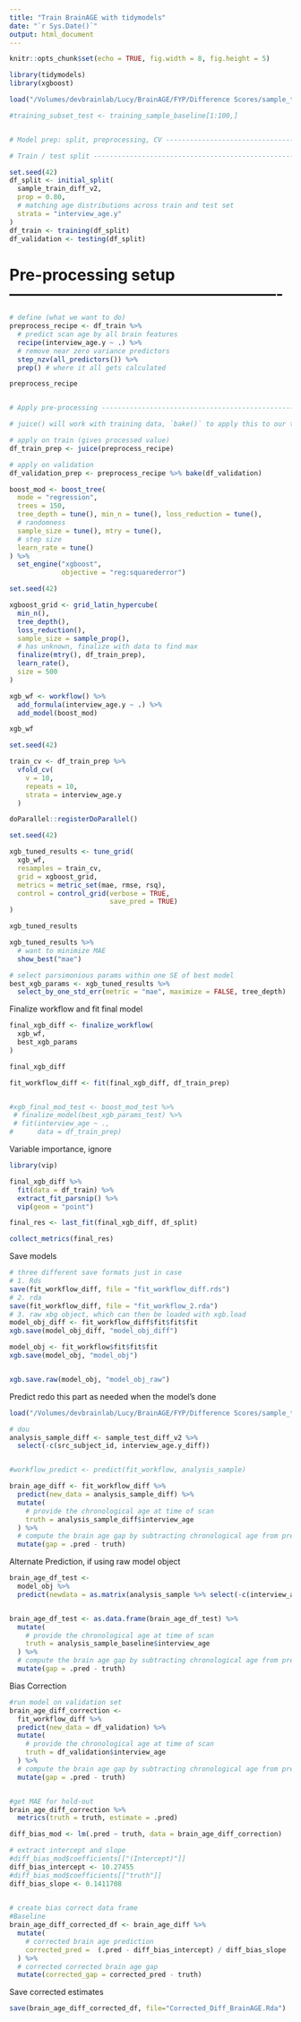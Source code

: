 ```yaml
---
title: "Train BrainAGE with tidymodels"
date: "`r Sys.Date()`"
output: html_document
---
```


```r
knitr::opts_chunk$set(echo = TRUE, fig.width = 8, fig.height = 5)
```


```r
library(tidymodels)
library(xgboost)
```

```r
load("/Volumes/devbrainlab/Lucy/BrainAGE/FYP/Difference Scores/sample_train_diff_v2.Rda")

#training_subset_test <- training_sample_baseline[1:100,]


# Model prep: split, preprocessing, CV ------------------------------------

# Train / test split ------------------------------------------------------

set.seed(42)
df_split <- initial_split(
  sample_train_diff_v2, 
  prop = 0.80,
  # matching age distributions across train and test set
  strata = "interview_age.y"
)
df_train <- training(df_split)
df_validation <- testing(df_split)

```


# Pre-processing setup ----------------------------------------------------

```r
# define (what we want to do)
preprocess_recipe <- df_train %>%
  # predict scan age by all brain features
  recipe(interview_age.y ~ .) %>%
  # remove near zero variance predictors
  step_nzv(all_predictors()) %>%
  prep() # where it all gets calculated

preprocess_recipe


# Apply pre-processing ----------------------------------------------------

# juice() will work with training data, `bake()` to apply this to our test data

# apply on train (gives processed value)
df_train_prep <- juice(preprocess_recipe)

# apply on validation
df_validation_prep <- preprocess_recipe %>% bake(df_validation)

```


```r
boost_mod <- boost_tree(
  mode = "regression", 
  trees = 150, 
  tree_depth = tune(), min_n = tune(), loss_reduction = tune(),
  # randomness
  sample_size = tune(), mtry = tune(), 
  # step size
  learn_rate = tune()
) %>%
  set_engine("xgboost", 
             objective = "reg:squarederror")

```


```r
set.seed(42)

xgboost_grid <- grid_latin_hypercube(
  min_n(), 
  tree_depth(), 
  loss_reduction(),
  sample_size = sample_prop(),
  # has unknown, finalize with data to find max
  finalize(mtry(), df_train_prep),
  learn_rate(),
  size = 500 
)

```

```r
xgb_wf <- workflow() %>%
  add_formula(interview_age.y ~ .) %>%
  add_model(boost_mod)

xgb_wf
```


```r
set.seed(42)

train_cv <- df_train_prep %>%
  vfold_cv(
    v = 10, 
    repeats = 10, 
    strata = interview_age.y
  )
```

```r
doParallel::registerDoParallel()

set.seed(42)

xgb_tuned_results <- tune_grid(
  xgb_wf,
  resamples = train_cv,
  grid = xgboost_grid,
  metrics = metric_set(mae, rmse, rsq),
  control = control_grid(verbose = TRUE,
                         save_pred = TRUE)
)

xgb_tuned_results
```

```r
xgb_tuned_results %>%
  # want to minimize MAE
  show_best("mae") 

# select parsimonious params within one SE of best model
best_xgb_params <- xgb_tuned_results %>%
  select_by_one_std_err(metric = "mae", maximize = FALSE, tree_depth) 

```

Finalize workflow and fit final model
```r
final_xgb_diff <- finalize_workflow(
  xgb_wf,
  best_xgb_params
)

final_xgb_diff

fit_workflow_diff <- fit(final_xgb_diff, df_train_prep)


#xgb_final_mod_test <- boost_mod_test %>%
 # finalize_model(best_xgb_params_test) %>%
 # fit(interview_age ~ .,
#      data = df_train_prep)

```

Variable importance, ignore
```r
library(vip)

final_xgb_diff %>%
  fit(data = df_train) %>%
  extract_fit_parsnip() %>%
  vip(geom = "point")

```

```r
final_res <- last_fit(final_xgb_diff, df_split)

collect_metrics(final_res)
```

Save models
```r
# three different save formats just in case
# 1. Rds
save(fit_workflow_diff, file = "fit_workflow_diff.rds")
# 2. rda
save(fit_workflow_diff, file = "fit_workflow_2.rda")
# 3. raw xbg object, which can then be loaded with xgb.load
model_obj_diff <- fit_workflow_diff$fit$fit$fit
xgb.save(model_obj_diff, "model_obj_diff")
```


```r

model_obj <- fit_workflow$fit$fit$fit
xgb.save(model_obj, "model_obj")


xgb.save.raw(model_obj, "model_obj_raw")
```

Predict
redo this part as needed when the model's done
```r
load("/Volumes/devbrainlab/Lucy/BrainAGE/FYP/Difference Scores/sample_test_diff_v2.Rda")

# dou
analysis_sample_diff <- sample_test_diff_v2 %>% 
  select(-c(src_subject_id, interview_age.y_diff))


#workflow_predict <- predict(fit_workflow, analysis_sample)

brain_age_diff <- fit_workflow_diff %>%
  predict(new_data = analysis_sample_diff) %>%
  mutate(
    # provide the chronological age at time of scan
    truth = analysis_sample_diff$interview_age
  ) %>%
  # compute the brain age gap by subtracting chronological age from prediction
  mutate(gap = .pred - truth)
```

Alternate Prediction, if using raw model object 
```r
brain_age_df_test <-
  model_obj %>%
  predict(newdata = as.matrix(analysis_sample %>% select(-c(interview_age)))) 


brain_age_df_test <- as.data.frame(brain_age_df_test) %>%
  mutate(
    # provide the chronological age at time of scan
    truth = analysis_sample_baseline$interview_age
  ) %>%
  # compute the brain age gap by subtracting chronological age from prediction
  mutate(gap = .pred - truth)

```

Bias Correction
```r
#run model on validation set
brain_age_diff_correction <-
  fit_workflow_diff %>%
  predict(new_data = df_validation) %>%
  mutate(
    # provide the chronological age at time of scan
    truth = df_validation$interview_age
  ) %>%
  # compute the brain age gap by subtracting chronological age from prediction
  mutate(gap = .pred - truth)


#get MAE for hold-out 
brain_age_diff_correction %>%
  metrics(truth = truth, estimate = .pred)

diff_bias_mod <- lm(.pred ~ truth, data = brain_age_diff_correction)

# extract intercept and slope
#diff_bias_mod$coefficients[["(Intercept)"]]
diff_bias_intercept <- 10.27455
#diff_bias_mod$coefficients[["truth"]]
diff_bias_slope <- 0.1411708

  
# create bias correct data frame
#Baseline
brain_age_diff_corrected_df <- brain_age_diff %>%
  mutate(
    # corrected brain age prediction
    corrected_pred =  (.pred - diff_bias_intercept) / diff_bias_slope
  ) %>%
  # corrected corrected brain age gap
  mutate(corrected_gap = corrected_pred - truth)

```

Save corrected estimates
```r
save(brain_age_diff_corrected_df, file="Corrected_Diff_BrainAGE.Rda")
```